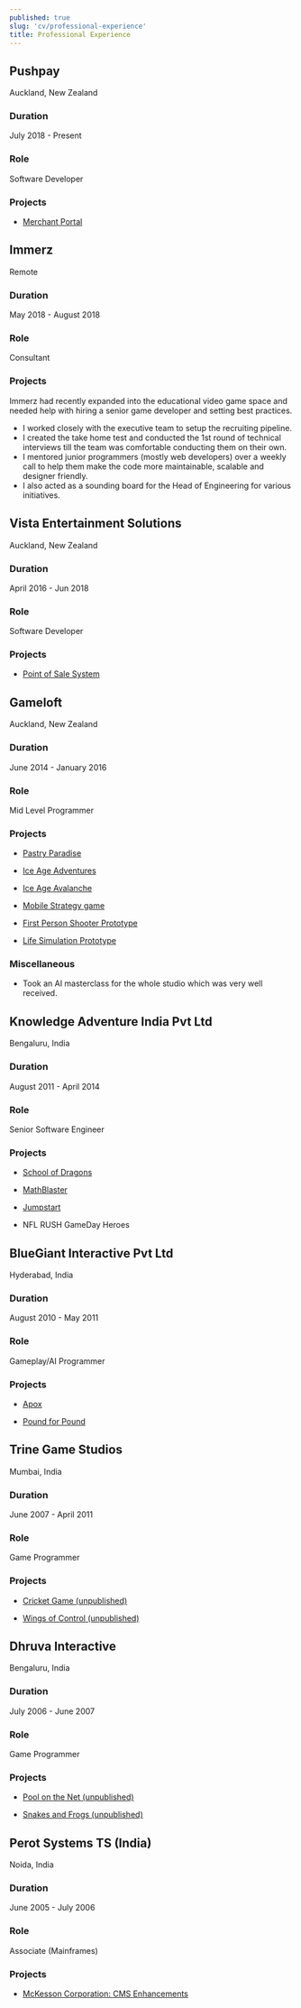 ```yaml
---
published: true
slug: 'cv/professional-experience'
title: Professional Experience
---
```


<!-- markdownlint-disable no-duplicate-header -->

## Pushpay

Auckland, New Zealand

### Duration

July 2018 - Present

### Role

Software Developer

### Projects

-   [Merchant Portal](../professional-projects/merchant-portal-pushpay)

## Immerz

Remote

### Duration

May 2018 - August 2018

### Role

Consultant

### Projects

Immerz had recently expanded into the educational video game space and needed help with hiring a senior game developer
and setting best practices.

-   I worked closely with the executive team to setup the recruiting pipeline.
-   I created the take home test and conducted the 1st round of technical interviews till the team was comfortable
    conducting them on their own.
-   I mentored junior programmers (mostly web developers) over a weekly call to help them make the code more
    maintainable, scalable and designer friendly.
-   I also acted as a sounding board for the Head of Engineering for various initiatives.

## Vista Entertainment Solutions

Auckland, New Zealand

### Duration

April 2016 - Jun 2018

### Role

Software Developer

### Projects

-   [Point of Sale System](../professional-projects/point-of-sale-system)

## Gameloft

Auckland, New Zealand

### Duration

June 2014 - January 2016

### Role

Mid Level Programmer

### Projects

-   [Pastry Paradise](../professional-projects/pastry-paradise)

-   [Ice Age Adventures](../professional-projects/ice-age-adventures)

-   [Ice Age Avalanche](../professional-projects/ice-age-avalanche)

-   [Mobile Strategy game](../professional-projects/mobile-strategy-game-unpublished)

-   [First Person Shooter Prototype](../professional-projects/first-person-shooter-prototype)

-   [Life Simulation Prototype](../professional-projects/life-simulation-prototype)

### Miscellaneous

-   Took an AI masterclass for the whole studio which was very well received.

## Knowledge Adventure India Pvt Ltd

Bengaluru, India

### Duration

August 2011 - April 2014

### Role

Senior Software Engineer

### Projects

-   [School of Dragons](../professional-projects/schoolofdragons)

-   [MathBlaster](../professional-projects/mathblaster)

-   [Jumpstart](../professional-projects/jumpstart)

-   NFL RUSH GameDay Heroes

## BlueGiant Interactive Pvt Ltd

Hyderabad, India

### Duration

August 2010 - May 2011

### Role

Gameplay/AI Programmer

### Projects

-   [Apox](../professional-projects/apox)

-   [Pound for Pound](../professional-projects/pound-pound)

## Trine Game Studios

Mumbai, India

### Duration

June 2007 - April 2011

### Role

Game Programmer

### Projects

-   [Cricket Game (unpublished)](../professional-projects/cricket-game-unpublished)

-   [Wings of Control (unpublished)](../professional-projects/wingsofcontrolunpublished)

## Dhruva Interactive

Bengaluru, India

### Duration

July 2006 - June 2007

### Role

Game Programmer

### Projects

-   [Pool on the Net (unpublished)](../professional-projects/pool-net)

-   [Snakes and Frogs (unpublished)](../professional-projects/snakes-frogs-unpublished)

## Perot Systems TS (India)

Noida, India

### Duration

June 2005 - July 2006

### Role

Associate (Mainframes)

### Projects

-   [McKesson Corporation: CMS Enhancements](../professional-projects/mckesson-corporation-cms-enhancements)

